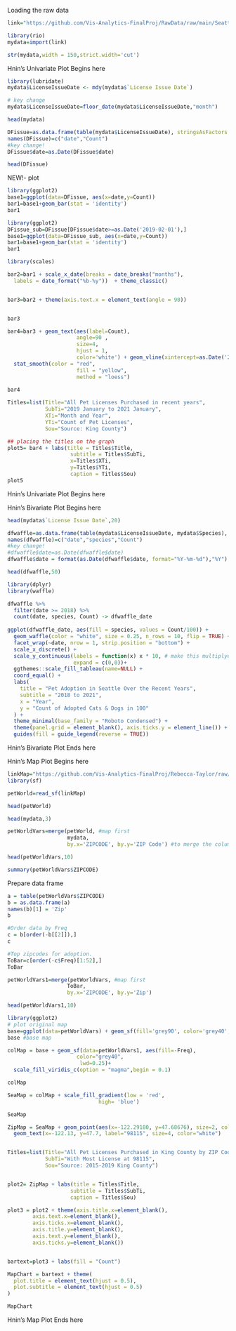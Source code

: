 Loading the raw data
```r
link="https://github.com/Vis-Analytics-FinalProj/RawData/raw/main/Seattle_Pet_Licenses%20CLEANED.xlsx"

library(rio)
mydata=import(link)
```

```r
str(mydata,width = 150,strict.width='cut')
```
Hnin's Univariate Plot Begins here
```r
library(lubridate)
mydata$LicenseIssueDate <- mdy(mydata$`License Issue Date`)
```

```r
# key change
mydata$LicenseIssueDate=floor_date(mydata$LicenseIssueDate,"month")

```

```r
head(mydata)
```

```r
DFissue=as.data.frame(table(mydata$LicenseIssueDate), stringsAsFactors =FALSE)
names(DFissue)=c("date","Count")
#key change!
DFissue$date=as.Date(DFissue$date)
```

```r
head(DFissue)
```

NEW!- plot

```r
library(ggplot2)
base1=ggplot(data=DFissue, aes(x=date,y=Count))
bar1=base1+geom_bar(stat = 'identity')
bar1

```



```r
library(ggplot2)
DFissue_sub=DFissue[DFissue$date>=as.Date('2019-02-01'),]
base1=ggplot(data=DFissue_sub, aes(x=date,y=Count))
bar1=base1+geom_bar(stat = 'identity')
bar1

```

```r

library(scales)

bar2=bar1 + scale_x_date(breaks = date_breaks("months"),
  labels = date_format("%b-%y"))  + theme_classic()


bar3=bar2 + theme(axis.text.x = element_text(angle = 90)) 


bar3

```


```r
bar4=bar3 + geom_text(aes(label=Count),
                      angle=90 ,
                      size=4,
                      hjust = 1,
                      color='white') + geom_vline(xintercept=as.Date('2020-03-23'), col="red") + geom_text(aes(x=as.Date('2020-03-23'), label="Lockdown 3/23/'20", y=2800), color="red", angle=0, size=3) +
  stat_smooth(color = "red",
                      fill = "yellow",
                      method = "loess") 
                
bar4
```

```r
Titles=list(Title="All Pet Licenses Purchased in recent years",
            SubTi="2019 January to 2021 January",
            XTi="Month and Year",
            YTi="Count of Pet Licenses",
            Sou="Source: King County")

## placing the titles on the graph
plot5= bar4 + labs(title = Titles$Title,
                    subtitle = Titles$SubTi,
                    x=Titles$XTi,
                    y=Titles$YTi,
                    caption = Titles$Sou)
plot5

```
Hnin's Univariate Plot Begins here


Hnin's Bivariate Plot Begins here
```r
head(mydata$`License Issue Date`,20)
```

```r
dfwaffle=as.data.frame(table(mydata$LicenseIssueDate, mydata$Species), stringsAsFactors =FALSE)
names(dfwaffle)=c("date","species","Count")
#key change!
#dfwaffle$date=as.Date(dfwaffle$date)
dfwaffle$date = format(as.Date(dfwaffle$date, format="%Y-%m-%d"),"%Y")
```

```r
head(dfwaffle,50)
```

```r
library(dplyr)
library(waffle)

dfwaffle %>% 
  filter(date >= 2018) %>% 
  count(date, species, Count) -> dfwaffle_date
  
ggplot(dfwaffle_date, aes(fill = species, values = Count/100)) +
  geom_waffle(color = "white", size = 0.25, n_rows = 10, flip = TRUE) +
  facet_wrap(~date, nrow = 1, strip.position = "bottom") +
  scale_x_discrete() + 
  scale_y_continuous(labels = function(x) x * 10, # make this multiplyer the same as n_rows
                     expand = c(0,0))+
  ggthemes::scale_fill_tableau(name=NULL) +
  coord_equal() +
  labs(
    title = "Pet Adoption in Seattle Over the Recent Years",
    subtitle = "2018 to 2021",
    x = "Year",
    y = "Count of Adopted Cats & Dogs in 100"
  ) +
  theme_minimal(base_family = "Roboto Condensed") +
  theme(panel.grid = element_blank(), axis.ticks.y = element_line()) +
  guides(fill = guide_legend(reverse = TRUE))

```
Hnin's Bivariate Plot Ends here


Hnin's Map Plot Begins here

```r
linkMap="https://github.com/Vis-Analytics-FinalProj/Rebecca-Taylor/raw/main/Zipcodes_for_King_County_and_Surrounding_Area___zipcode_area%20(1).json"
library(sf)
```

```r
petWorld=read_sf(linkMap)
```

```r
head(petWorld)
```


```r
head(mydata,3)
```


```r
petWorldVars=merge(petWorld, #map first
                   mydata, 
                   by.x='ZIPCODE', by.y='ZIP Code') #to merge the column 
```

```r
head(petWorldVars,10)
```

```r
summary(petWorldVars$ZIPCODE)
```



Prepare data frame
```r
a = table(petWorldVars$ZIPCODE)
b = as.data.frame(a)
names(b)[1] = 'Zip'
b
```

 
```r
#Order data by Freq
c = b[order(-b[[2]]),]
c
```

```r
#Top zipcodes for adoption.
ToBar=c[order(-c$Freq)[1:52],]
ToBar
```

```r
petWorldVars1=merge(petWorldVars, #map first
                   ToBar, 
                   by.x='ZIPCODE', by.y='Zip')
```

```r
head(petWorldVars1,10)
```

```r
library(ggplot2)
# plot original map
base=ggplot(data=petWorldVars) + geom_sf(fill='grey90', color='grey40', lwd=0.5) + theme_classic()
base #base map
```

```r
colMap = base + geom_sf(data=petWorldVars1, aes(fill=-Freq),
                      color="grey40",
                       lwd=0.25)+
  scale_fill_viridis_c(option = "magma",begin = 0.1)

colMap
```

```r
SeaMap = colMap + scale_fill_gradient(low = 'red',
                             high= 'blue')

SeaMap
```

```r
ZipMap = SeaMap + geom_point(aes(x=-122.29180, y=47.68676), size=2, color="white") +
  geom_text(x=-122.13, y=47.7, label="98115", size=4, color="white")


Titles=list(Title="All Pet Licenses Purchased in King County by ZIP Code",
            SubTi="With Most License at 98115",
            Sou="Source: 2015-2019 King County")


plot2= ZipMap + labs(title = Titles$Title,
                    subtitle = Titles$SubTi,
                    caption = Titles$Sou)

plot3 = plot2 + theme(axis.title.x=element_blank(),
        axis.text.x=element_blank(),
        axis.ticks.x=element_blank(),
        axis.title.y=element_blank(),
        axis.text.y=element_blank(),
        axis.ticks.y=element_blank())


bartext=plot3 + labs(fill = "Count")

MapChart = bartext + theme(
  plot.title = element_text(hjust = 0.5),
  plot.subtitle = element_text(hjust = 0.5)
)

MapChart
```
Hnin's Map Plot Ends here
